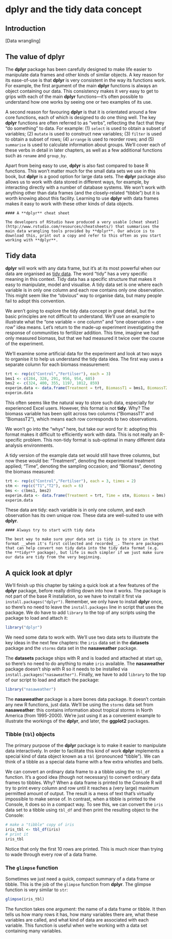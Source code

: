# **dplyr** and the tidy data concept

## Introduction 

[Data wrangling]

## The value of **dplyr** {#why-dplyr}

The **dplyr** package has been carefully designed to make life easier to manipulate data frames and other kinds of similar objects. A key reason for its ease-of-use is that **dplyr** is very consistent in the way its functions work. For example, the first argument of the main **dplyr** functions is always an object containing our data. This consistency makes it very easy to get to grips with each of the main **dplyr** functions---it's often possible to understand how one works by seeing one or two examples of its use.

A second reason for favouring **dplyr** is that it is orientated around a few core functions, each of which is designed to do one thing well. The key **dplyr** functions are often referred to as "verbs", reflecting the fact that they "do something" to data. For example: (1) `select` is used to obtain a subset of variables; (2) `mutate` is used to construct new variables; (3) `filter` is used to obtain a subset of rows; (4) `arrange` is used to reorder rows; and (5) `summarise` is used to calculate information about groups. We'll cover each of these verbs in detail in later chapters, as well as a few additional functions such as `rename` and `group_by`.

Apart from being easy to use, **dplyr** is also fast compared to base R functions. This won't matter much for the small data sets we use in this book, but **dplyr** is a good option for large data sets. The **dplyr** package also allows us to work with data stored in different ways, for example, by interacting directly with a number of database systems. We won't work with anything other than data frames (and the closely-related "tibble") but it is worth knowing about this facility. Learning to use **dplyr** with data frames makes it easy to work with these other kinds of data objects.  

```block
#### A **dplyr** cheat sheet

The developers of RStudio have produced a very usable [cheat sheat](http://www.rstudio.com/resources/cheatsheets/) that summarises the main data wrangling tools provided by **dplyr**. Our advice is to download this, print out a copy and refer to this often as you start working with **dplyr**.
```

## Tidy data

**dplyr** will work with any data frame, but it's at its most powerful when our data are organised as [tidy data](http://vita.had.co.nz/papers/tidy-data.pdf). The word "tidy" has a very specific meaning in this context. Tidy data has a specific structure that makes it easy to manipulate, model and visualise. A tidy data set is one where each variable is in only one column and each row contains only one observation. This might seem like the "obvious" way to organise data, but many people fail to adopt this convention. 

We aren't going to explore the tidy data concept in great detail, but the basic principles are not difficult to understand. We'll use an example to illustrate what the "one variable = one column" and "one observation = one row" idea means. Let's return to the made-up experiment investigating the response of communities to fertilizer addition. This time, imagine we had only measured biomass, but that we had measured it twice over the course of the experiment.

We'll examine some artificial data for the experiment and look at two ways to organise it to help us understand the tidy data idea. The first way uses a separate column for each biomass measurement:
```r
trt <- rep(c("Control","Fertilser"), each = 3) 
bms1 <- c(284, 328, 291, 956, 954, 685)
bms2 <- c(324, 400, 355, 1197, 1012, 859)
experim.data <- data.frame(Treatment = trt, BiomassT1 = bms1, BiomassT2 = bms2)
experim.data
```
This often seems like the natural way to store such data, especially for experienced Excel users. However, this format is not __tidy__. Why? The biomass variable has been split across two columns ("BiomassT1" and "BiomassT2"), which means each row corresponds to two observations. 

We won't go into the "whys" here, but take our word for it: adopting this format makes it difficult to efficiently work with data. This is not really an R-specific problem. This non-tidy format is sub-optimal in many different data analysis environments.

A tidy version of the example data set would still have three columns, but now these would be: "Treatment", denoting the experimental treatment applied; "Time", denoting the sampling occasion; and "Biomass", denoting the biomass measured:
```r
trt <- rep(c("Control","Fertilser"), each = 3, times = 2) 
stm <- rep(c("T1","T2"), each = 6)
bms <- c(bms1, bms2)
experim.data <- data.frame(Treatment = trt, Time = stm, Biomass = bms)
experim.data
```
These data are tidy: each variable is in only one column, and each observation has its own unique row. These data are well-suited to use with **dplyr**.

```block
#### Always try to start with tidy data

The best way to make sure your data set is tidy is to store in that format __when it's first collected and recorded__. There are packages that can help convert non tidy data into the tidy data format (e.g. the **tidyr** package), but life is much simpler if we just make sure our data are tidy from the very beginning.
```

## A quick look at **dplyr** {#more-dplyr}

We'll finish up this chapter by taking a quick look at a few features of the **dplyr** package, before really drilling down into how it works. The package is not part of the base R installation, so we have to install it first via `install.packages("dplyr")`. Remember, we only have to install **dplyr** once, so there's no need to leave the `install.packages` line in script that uses the package. We do have to add `library` to the top of any scripts using the package to load and attach it:
```r
library("dplyr")
```

We need some data to work with. We'll use two data sets to illustrate the key ideas in the next few chapters: the `iris` data set in the **datasets** package and the `storms` data set in the **nasaweather** package. 

The **datasets** package ships with R and is loaded and attached at start up, so there's no need to do anything to make `iris` available. The **nasaweather** package doesn't ship with R so it needs to be installed via `install.packages("nasaweather")`. Finally, we have to add `library` to the top of our script to load and attach the package:
```r
library("nasaweather")
```
The **nasaweather** package is a bare bones data package. It doesn't contain any new R functions, just data. We'll be using the `storms` data set from **nasaweather**: this contains information about tropical storms in North America (from 1995-2000). We're just using it as a convenient example to illustrate the workings of the **dplyr**, and later, the **ggplot2** packages. 

### Tibble (`tbl`) objects

The primary purpose of the **dplyr** package is to make it easier to manipulate data interactively. In order to facilitate this kind of work **dplyr** implements a special kind of data object known as a `tbl` (pronounced "tibble"). We can think of a tibble as a special data frame with a few extra whistles and bells. 

We can convert an ordinary data frame to a a tibble using the `tbl_df` function. It's a good idea (though not necessary) to convert ordinary data frames to tibbles. Why? When a data frame is printed to the Console R will try to print every column and row until it reaches a (very large) maximum permitted amount of output. The result is a mess of text that's virtually impossible to make sense of. In contrast, when a tibble is printed to the Console, it does so in a compact way. To see this, we can convert the `iris` data set to a tibble using `tbl_df` and then print the resulting object to the Console:
```r
# make a "tibble" copy of iris
iris_tbl <- tbl_df(iris)
# print it
iris_tbl
```
Notice that only the first 10 rows are printed. This is much nicer than trying to wade through every row of a data frame. 

### The `glimpse` function

Sometimes we just need a quick, compact summary of a data frame or tibble. This is the job of the `glimpse` function from **dplyr**. The glimpse function is very similar to `str`:
```r
glimpse(iris_tbl)
```
The function takes one argument: the name of a data frame or tibble. It then tells us how many rows it has, how many variables there are, what these variables are called, and what kind of data are associated with each variable. This function is useful when we're working with a data set containing many variables.


